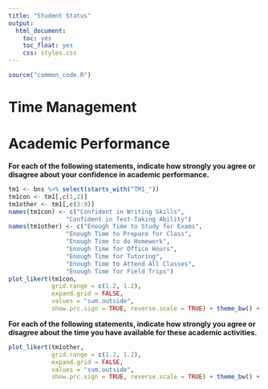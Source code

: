 ```yaml
---
title: "Student Status"
output: 
  html_document: 
    toc: yes
    toc_float: yes
    css: styles.css
---
```


```r
source("common_code.R")
```

# Time Management

# Academic Performance

**For each of the following statements, indicate how strongly you agree or disagree about your confidence in academic performance.**

```r
tm1 <- bns %>% select(starts_with("TM1_"))
tm1con <- tm1[,c(1,2)]
tm1other <- tm1[,c(3:9)]
names(tm1con) <- c("Confident in Writing Skills",
                "Confident in Test-Taking Ability")
names(tm1other) <- c("Enough Time to Study for Exams",
                "Enough Time to Prepare for Class",
                "Enough Time to do Homework",
                "Enough Time for Office Hours",
                "Enough Time for Tutoring",
                "Enough Time to Attend All Classes",
                "Enough Time for Field Trips")
plot_likert(tm1con, 
            grid.range = c(1.2, 1.2),
            expand.grid = FALSE,
            values = "sum.outside",
            show.prc.sign = TRUE, reverse.scale = TRUE) + theme_bw() + theme(legend.position = "top")
```

**For each of the following statements, indicate how strongly you agree or disagree about the time you have available for these academic activities.**

```r
plot_likert(tm1other, 
            grid.range = c(1.2, 1.2),
            expand.grid = FALSE,
            values = "sum.outside",
            show.prc.sign = TRUE, reverse.scale = TRUE) + theme_bw() + theme(legend.position = "top")
```

























